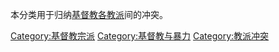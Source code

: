 本分类用于归纳[[基督教|基督教]][[基督教教派|各教派]]间的冲突。

[[Category:基督教宗派|Category:基督教宗派]]
[[Category:基督教与暴力|Category:基督教与暴力]]
[[Category:教派冲突|Category:教派冲突]]